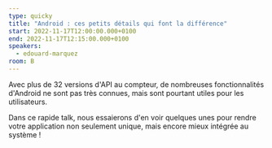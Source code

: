 ```yaml
---
type: quicky
title: "Android : ces petits détails qui font la différence"
start: 2022-11-17T12:00:00.000+0100
end: 2022-11-17T12:15:00.000+0100
speakers:
  - edouard-marquez
room: B
---
```


Avec plus de 32 versions d'API au compteur, de nombreuses fonctionnalités
d'Android ne sont pas très connues, mais sont pourtant utiles pour les
utilisateurs.

Dans ce rapide talk, nous essaierons d'en voir quelques unes pour rendre votre
application non seulement unique, mais encore mieux intégrée au système&nbsp;!
